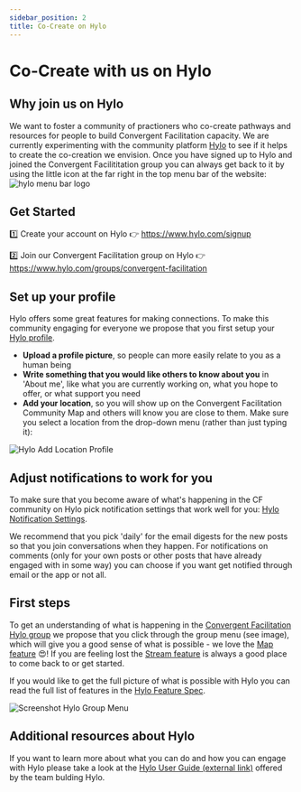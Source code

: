 ```yaml
---
sidebar_position: 2
title: Co-Create on Hylo
---
```


# Co-Create with us on Hylo

## Why join us on Hylo

We want to foster a community of practioners who co-create pathways and resources for people to build Convergent Facilitation capacity. We are currently experimenting with the community platform [Hylo](https://www.hylo.com/) to see if it helps to create the co-creation we envision. Once you have signed up to Hylo and joined the Convergent Facilititation group you can always get back to it by using the little icon at the far right in the top menu bar of the website: ![hylo menu bar logo](img/hylo-menu-bar.png)

## Get Started

:one: Create your account on Hylo :point_right: https://www.hylo.com/signup

:two: Join our Convergent Facilitation group on Hylo :point_right: https://www.hylo.com/groups/convergent-facilitation

## Set up your profile

Hylo offers some great features for making connections. To make this community engaging for everyone we propose that you first setup your [Hylo profile](https://www.hylo.com/settings).

- **Upload a profile picture**, so people can more easily relate to you as a human being
- **Write something that you would like others to know about you** in 'About me', like what you are currently working on, what you hope to offer, or what support you need
- **Add your location**, so you will show up on the Convergent Facilitation Community Map and others will know you are close to them. Make sure you select a location from the drop-down menu (rather than just typing it):

![Hylo Add Location Profile](img/hylo-profile-setup-location-screenshot.png)

## Adjust notifications to work for you

To make sure that you become aware of what's happening in the CF community on Hylo pick notification settings that work well for you: [Hylo Notification Settings](https://www.hylo.com/settings/notifications).

We recommend that you pick 'daily' for the email digests for the new posts so that you join conversations when they happen. For notifications on comments (only for your own posts or other posts that have already engaged with in some way) you can choose if you want get notified through email or the app or not all.


## First steps
To get an understanding of what is happening in the [Convergent Facilitation Hylo group](https://www.hylo.com/groups/convergent-facilitation) we propose that you click through the group menu (see image), which will give you a good sense of what is possible - we love the [Map feature](https://www.hylo.com/groups/convergent-facilitation/map?sortBy=updated) 😍! If you are feeling lost the [Stream feature](https://www.hylo.com/groups/convergent-facilitation) is always a good place to come back to or get started.

If you would like to get the full picture of what is possible with Hylo you can read the full list of features in the [Hylo Feature Spec](https://hylozoic.gitbook.io/hylo/about/hylo-feature-spec).

![Screenshot Hylo Group Menu](img/hylo-group-menu.png)

## Additional resources about Hylo

If you want to learn more about what you can do and how you can engage with Hylo please take a look at the [Hylo User Guide (external link)](https://hylozoic.gitbook.io/hylo/guides/hylo-user-guide) offered by the team bulding Hylo.
